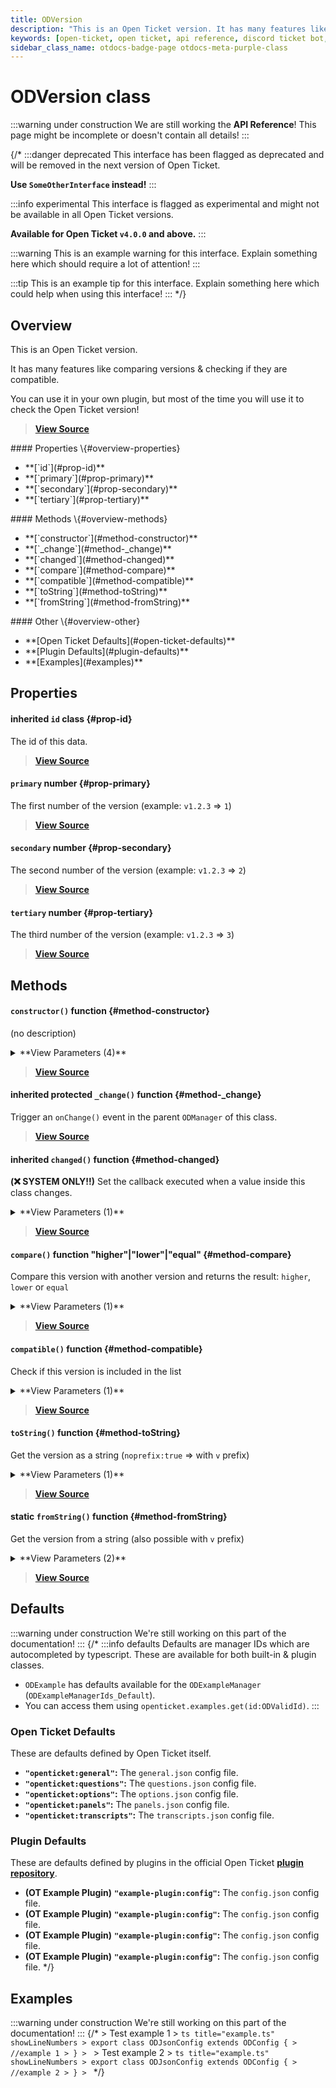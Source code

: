 ```yaml
---
title: ODVersion
description: "This is an Open Ticket version. It has many features like comparing versions & checking if they are compatible."
keywords: [open-ticket, open ticket, api reference, discord ticket bot, class]
sidebar_class_name: otdocs-badge-page otdocs-meta-purple-class
---
```

<head>
    <link rel="apple-touch-icon" href="/img/logo_vertical.png"/>
</head>

# ODVersion <M color="purple">class</M>

:::warning under construction
We are still working the **API Reference**! This page might be incomplete or doesn't contain all details!
:::

{/*
:::danger deprecated
This interface has been flagged as deprecated and will be removed in the next version of Open Ticket.

**Use `SomeOtherInterface` instead!**
:::

:::info experimental
This interface is flagged as experimental and might not be available in all Open Ticket versions.

**Available for Open Ticket `v4.0.0` and above.**
:::

:::warning
This is an example warning for this interface. Explain something here which should require a lot of attention!
:::

:::tip
This is an example tip for this interface. Explain something here which could help when using this interface!
:::
*/}

## Overview
This is an Open Ticket version.

It has many features like comparing versions & checking if they are compatible.

You can use it in your own plugin, but most of the time you will use it to check the Open Ticket version!

> [**View Source**](https://otgithub.dj-dj.be/tree/main/src/core/api/modules/base.ts#L458)

<FlexHorizontal>
<div style={{width:"30%"}} className="otdocs-flex-mobile-width">
    #### Properties \{#overview-properties}
    <ul>
        <li>**[`id`](#prop-id)**</li>
        <li>**[`primary`](#prop-primary)**</li>
        <li>**[`secondary`](#prop-secondary)**</li>
        <li>**[`tertiary`](#prop-tertiary)**</li>
    </ul>
</div>
<div style={{width:"30%"}} className="otdocs-flex-mobile-width">
    #### Methods \{#overview-methods}
    <ul>
        <li>**[`constructor`](#method-constructor)**</li>
        <li>**[`_change`](#method-_change)**</li>
        <li>**[`changed`](#method-changed)**</li>
        <li>**[`compare`](#method-compare)**</li>
        <li>**[`compatible`](#method-compatible)**</li>
        <li>**[`toString`](#method-toString)**</li>
        <li>**[`fromString`](#method-fromString)**</li>
    </ul>
</div>
<div style={{width:"30%"}} className="otdocs-flex-mobile-width">
    #### Other \{#overview-other}
    <ul>
        <li>**[Open Ticket Defaults](#open-ticket-defaults)**</li>
        <li>**[Plugin Defaults](#plugin-defaults)**</li>
        <li>**[Examples](#examples)**</li>
    </ul>
</div>
</FlexHorizontal>

## Properties
<Divider></Divider>
#### <C color="purple">inherited</C> `id` <M color="purple">class</M> <ApiBlock><ApiUrl url="class:ODId" label="api.ODId"/></ApiBlock> \{#prop-id}
The id of this data.

> [**View Source**](https://otgithub.dj-dj.be/tree/main/src/core/api/modules/base.ts#L177)

<Divider></Divider>
#### `primary` <M color="green">number</M> <ApiBlock><ApiUrl url="js:number" label="number"/></ApiBlock> \{#prop-primary}
The first number of the version (example: `v1.2.3` => `1`)

> [**View Source**](https://otgithub.dj-dj.be/tree/main/src/core/api/modules/base.ts#L460)

<Divider></Divider>
#### `secondary` <M color="green">number</M> <ApiBlock><ApiUrl url="js:number" label="number"/></ApiBlock> \{#prop-secondary}
The second number of the version (example: `v1.2.3` => `2`)

> [**View Source**](https://otgithub.dj-dj.be/tree/main/src/core/api/modules/base.ts#L462)

<Divider></Divider>
#### `tertiary` <M color="green">number</M> <ApiBlock><ApiUrl url="js:number" label="number"/></ApiBlock> \{#prop-tertiary}
The third number of the version (example: `v1.2.3` => `3`)

> [**View Source**](https://otgithub.dj-dj.be/tree/main/src/core/api/modules/base.ts#L464)

<Divider></Divider>

## Methods
<Divider></Divider>
#### `constructor()` <M color="orange">function</M> <ApiBlock><ApiUrl url="class:ODVersion" label="api.ODVersion"/></ApiBlock> \{#method-constructor}
(no description)

<details>
<summary>**View Parameters (4)**</summary>
- **`id`:** <M color="brown">type</M> <ApiBlock><ApiUrl url="type:ODValidId" label="api.ODValidId"/></ApiBlock> - Parameter Description Lorem Ipsum.
- **`primary`:** <M color="green">number</M> <ApiBlock><ApiUrl url="js:number" label="number"/></ApiBlock> - Parameter Description Lorem Ipsum.
- **`secondary`:** <M color="green">number</M> <ApiBlock><ApiUrl url="js:number" label="number"/></ApiBlock> - Parameter Description Lorem Ipsum.
- **`tertiary`:** <M color="green">number</M> <ApiBlock><ApiUrl url="js:number" label="number"/></ApiBlock> - Parameter Description Lorem Ipsum.
</details>

> [**View Source**](https://otgithub.dj-dj.be/tree/main/src/core/api/modules/base.ts#L466)

<Divider></Divider>
#### <C color="orange">inherited</C> <C color="orange">protected</C> `_change()` <M color="orange">function</M> <ApiBlock><ApiUrl url="js:void" label="void"/></ApiBlock> \{#method-_change}
Trigger an `onChange()` event in the parent `ODManager` of this class.



> [**View Source**](https://otgithub.dj-dj.be/tree/main/src/core/api/modules/base.ts#L113)

<Divider></Divider>
#### <C color="orange">inherited</C> `changed()` <M color="orange">function</M> <ApiBlock><ApiUrl url="js:void" label="void"/></ApiBlock> \{#method-changed}
**(❌ SYSTEM ONLY!!)** Set the callback executed when a value inside this class changes.

<details>
<summary>**View Parameters (1)**</summary>
- **`callback`:** <M color="brown">type</M> <ApiBlock><ApiUrl url="js:null" label="null"/>|(() => <ApiUrl url="js:void" label="void"/>)</ApiBlock> - Parameter Description Lorem Ipsum.
</details>

> [**View Source**](https://otgithub.dj-dj.be/tree/main/src/core/api/modules/base.ts#L124)

<Divider></Divider>
#### `compare()` <M color="orange">function</M> <ApiBlock>"higher"|"lower"|"equal"</ApiBlock> \{#method-compare}
Compare this version with another version and returns the result: `higher`, `lower` or `equal`

<details>
<summary>**View Parameters (1)**</summary>
- **`comparator`:** <M color="purple">class</M> <ApiBlock><ApiUrl url="class:ODVersion" label="api.ODVersion"/></ApiBlock> - Parameter Description Lorem Ipsum.
</details>

> [**View Source**](https://otgithub.dj-dj.be/tree/main/src/core/api/modules/base.ts#L504)

<Divider></Divider>
#### `compatible()` <M color="orange">function</M> <ApiBlock><ApiUrl url="js:boolean" label="boolean"/></ApiBlock> \{#method-compatible}
Check if this version is included in the list

<details>
<summary>**View Parameters (1)**</summary>
- **`list`:** <M color="pink">array</M> <ApiBlock><ApiUrl url="class:ODVersion" label="api.ODVersion"/>[]</ApiBlock> - Parameter Description Lorem Ipsum.
</details>

> [**View Source**](https://otgithub.dj-dj.be/tree/main/src/core/api/modules/base.ts#L530)

<Divider></Divider>
#### `toString()` <M color="orange">function</M> <ApiBlock><ApiUrl url="js:string" label="string"/></ApiBlock> \{#method-toString}
Get the version as a string (`noprefix:true` => with `v` prefix)

<details>
<summary>**View Parameters (1)**</summary>
- **`noprefix`:** <M color="red">boolean</M> <ApiBlock><ApiUrl url="js:boolean" label="boolean"/></ApiBlock> - Parameter Description Lorem Ipsum.
</details>

> [**View Source**](https://otgithub.dj-dj.be/tree/main/src/core/api/modules/base.ts#L494)

<Divider></Divider>
#### <C color="orange">static</C> `fromString()` <M color="orange">function</M> <ApiBlock><ApiUrl url="class:ODVersion" label="api.ODVersion"/></ApiBlock> \{#method-fromString}
Get the version from a string (also possible with `v` prefix)

<details>
<summary>**View Parameters (2)**</summary>
- **`id`:** <M color="brown">type</M> <ApiBlock><ApiUrl url="type:ODValidId" label="api.ODValidId"/></ApiBlock> - Parameter Description Lorem Ipsum.
- **`version`:** <M color="blue">string</M> <ApiBlock><ApiUrl url="js:string" label="string"/></ApiBlock> - Parameter Description Lorem Ipsum.
</details>

> [**View Source**](https://otgithub.dj-dj.be/tree/main/src/core/api/modules/base.ts#L480)

<Divider></Divider>

## Defaults
:::warning under construction
We're still working on this part of the documentation!
:::
{/*
:::info defaults
Defaults are manager IDs which are autocompleted by typescript. These are available for both built-in & plugin classes.
- `ODExample` has defaults available for the `ODExampleManager` (`ODExampleManagerIds_Default`).
- You can access them using `openticket.examples.get(id:ODValidId)`.
:::

### Open Ticket Defaults
These are defaults defined by Open Ticket itself.
- **`"openticket:general"`:** The `general.json` config file.
- **`"openticket:questions"`:** The `questions.json` config file.
- **`"openticket:options"`:** The `options.json` config file.
- **`"openticket:panels"`:** The `panels.json` config file.
- **`"openticket:transcripts"`:** The `transcripts.json` config file.

### Plugin Defaults
These are defaults defined by plugins in the official Open Ticket [**plugin repository**](https://odplugins.dj-dj.be/tree/main/open-ticket).
- <C color="blue">**(OT Example Plugin)**</C> **`"example-plugin:config"`:** The `config.json` config file.
- <C color="blue">**(OT Example Plugin)**</C> **`"example-plugin:config"`:** The `config.json` config file.
- <C color="blue">**(OT Example Plugin)**</C> **`"example-plugin:config"`:** The `config.json` config file.
- <C color="blue">**(OT Example Plugin)**</C> **`"example-plugin:config"`:** The `config.json` config file.
*/}

## Examples
:::warning under construction
We're still working on this part of the documentation!
:::
{/*
<Tabs>
    <TabItem value="First Example">
    > Test example 1
    > ```ts title="example.ts" showLineNumbers
    > export class ODJsonConfig extends ODConfig {
    >     //example 1
    > }
    > ```
    </TabItem>
    <TabItem value="Second Example">
    > Test example 2
    > ```ts title="example.ts" showLineNumbers
    > export class ODJsonConfig extends ODConfig {
    >     //example 2
    > }
    > ```
    </TabItem>
</Tabs>
*/}
